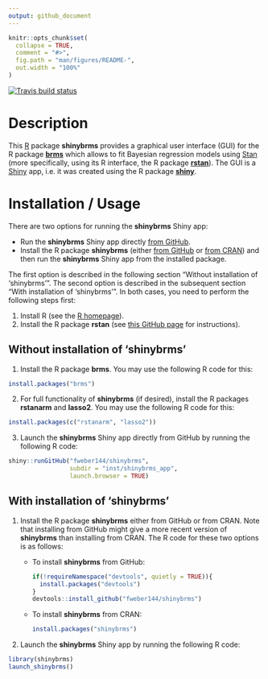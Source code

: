 ```yaml
---
output: github_document
---
```


```r
knitr::opts_chunk$set(
  collapse = TRUE,
  comment = "#>",
  fig.path = "man/figures/README-",
  out.width = "100%"
)
```

<!-- badges: start -->
  [![Travis build status](https://travis-ci.org/fweber144/shinybrms.svg?branch=master)](https://travis-ci.org/fweber144/shinybrms)
<!-- badges: end -->

# Description

This [R](https://www.R-project.org/) package **shinybrms** provides a graphical user interface (GUI) for the R package [**brms**](https://CRAN.R-project.org/package=brms) which allows to fit Bayesian regression models using [Stan](https://mc-stan.org/) (more specifically, using its R interface, the R package [**rstan**](https://CRAN.R-project.org/package=rstan)). The GUI is a [Shiny](https://shiny.rstudio.com/) app, i.e. it was created using the R package [**shiny**](https://CRAN.R-project.org/package=shiny).

# Installation / Usage

There are two options for running the **shinybrms** Shiny app:

* Run the **shinybrms** Shiny app directly [from GitHub](https://github.com/fweber144/shinybrms/tree/master/inst/shinybrms_app).
* Install the R package **shinybrms** (either  [from GitHub](https://github.com/fweber144/shinybrms) or [from CRAN](https://CRAN.R-project.org/package=shinybrms)) and then run the **shinybrms** Shiny app from the installed package.

The first option is described in the following section "Without installation of 'shinybrms'". The second option is described in the subsequent section "With installation of 'shinybrms'". In both cases, you need to perform the following steps first:

1. Install R (see the [R homepage](https://www.R-project.org/)).
2. Install the R package **rstan** (see [this GitHub page](https://github.com/stan-dev/rstan/wiki/RStan-Getting-Started) for instructions).

## Without installation of 'shinybrms'

1. Install the R package **brms**. You may use the following R code for this:
  ```r
  install.packages("brms")
  ```
2. For full functionality of **shinybrms** (if desired), install the R packages **rstanarm** and **lasso2**. You may use the following R code for this:
  ```r
  install.packages(c("rstanarm", "lasso2"))
  ```
3. Launch the **shinybrms** Shiny app directly from GitHub by running the following R code:
  ```r
  shiny::runGitHub("fweber144/shinybrms",
                   subdir = "inst/shinybrms_app",
                   launch.browser = TRUE)
  ```

## With installation of 'shinybrms'

1. Install the R package **shinybrms** either from GitHub or from CRAN. Note that installing from GitHub might give a more recent version of **shinybrms** than installing from CRAN. The R code for these two options is as follows:
    * To install **shinybrms** from GitHub:
      ```r
      if(!requireNamespace("devtools", quietly = TRUE)){
        install.packages("devtools")
      }
      devtools::install_github("fweber144/shinybrms")
      ```
    * To install **shinybrms** from CRAN:
      ```r
      install.packages("shinybrms")
      ```
2. Launch the **shinybrms** Shiny app by running the following R code:
  ```r
  library(shinybrms)
  launch_shinybrms()
  ```
